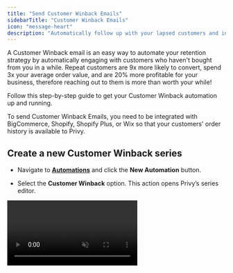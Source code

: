 ```yaml
---
title: "Send Customer Winback Emails"
sidebarTitle: "Customer Winback Emails"
icon: "message-heart"
description: "Automatically follow up with your lapsed customers and incentivize repeat purchases."
---
```


A Customer Winback email is an easy way to automate your retention strategy by automatically engaging with customers who haven't bought from you in a while. Repeat customers are 9x more likely to convert, spend 3x your average order value, and are 20% more profitable for your business, therefore reaching out to them is more than worth your while!

Follow this step-by-step guide to get your Customer Winback automation up and running.

<Note>
  To send Customer Winback Emails, you need to be integrated with BigCommerce, Shopify, Shopify Plus, or Wix so that your customers' order history is available to Privy. 
</Note>

## Create a new Customer Winback series

* Navigate to [**Automations**](https://dashboard.privy.com/automations) and click the **New Automation** button.

* Select the **Customer Winback** option. This action opens Privy’s series editor.

<video autoPlay muted loop playsInline className="winback-new" src="/images/automations/create-customer-winback.mp4" />

### Name your series

* At the top of your series editor, you’ll be able to edit and update the name of your series — this is internal only and for you to keep yourself organized.

### Add/Remove emails

* To add more emails to your series, click on any of the ‘plus’ signs between the emails.

* To remove an email from your series, click on the trash icon at the bottom of the email you’d like to delete.

<img height="200" src="/images/automations/winback-add-remove.png" />

<Info>
  The minimum amount of emails needed is 1. The maximum amount of emails allowed in a series is 10.
</Info>

## Edit your settings

When creating your Customer Winback series, you have a couple of settings that you can configure: the time delay and your coupon. To edit your settings, click the **Edit settings** button on the left side bar.

<video autoPlay muted loop playsInline className="winback-settings" src="/images/automations/edit-winback-settings.mp4" />

### Time delay

Configure your time delay to determine how long your first email triggers after the customer's last order, and how much of a delay there is between each subsequent email triggers. You can customize each email’s time delay by number of minutes, hours, or days.

### Coupon

Attach a coupon to your series. [Follow these instructions](https://privy.mintlify.app/docs/learn/content/coupon-codes#automations:~:text=To%20insert%20a%20coupon%20in%20your%20Automation%3A) to insert a coupon code into your email content!

<Warning>
  Only 1 coupon can be attached per email series.
</Warning>

## Customize your templates

To edit the appearance of each of your emails, click the Edit icon to access the email editor:

<img height="200" src="/images/automations/winback-edit-email.png" />

Click **Templates** and select **Choose a Template** from the dropdown menu to start with one of Privy’s templates, or choose one of your own Saved Templates. If you need help using our drag and drop email editor, [check out this guide](https://privy.mintlify.app/docs/learn/email-campaigns/email-templates).

To edit the email’s Subject Line and Preview Text, click to edit the bar at the top of the email editor. Click done to close the bar after making your changes:

<video autoPlay muted loop playsInline className="winback-subject-line" src="/images/automations/winback-subject-line.mp4" />

Click **Preview** to see a mobile and desktop preview of your content, or click **Send test email** to send a test email to yourself and/or other users on your Privy account.

Once you’ve made all your edits, click **Save**. Click **Back to series** to exit the editor and head back to your Welcome Series.

## Activate your series

Once you’ve customized your templates and edited your settings, you’re ready to launch your Customer Winback Series! Click the **Activate** button in the upper right corner.

<img height="200" src="/images/automations/activate-winback.png" />

<Warning>
  After your series is activated, you will not be able to add/remove emails from your series. To accomplish this, you will need to duplicate or start a new series.
</Warning>

After you activate your series, you can [review its performance](https://privy.mintlify.app/docs/learn/automations/automations-reporting) at any time.